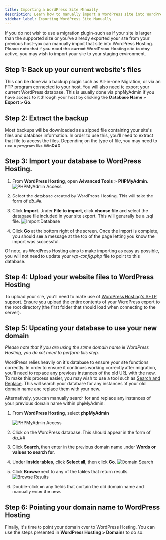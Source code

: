 ```yaml
---
title: Importing a WordPress Site Manually
description: Learn how to manually import a WordPress site into WordPress Hosting when you don't want to use migration plugins.
sidebar_label: Importing WordPress Site Manually
---
```


If you do not wish to use a migration plugin–such as if your site is larger than the supported size or you've already exported your site from your previous host–you can manually import that site into WordPress Hosting. Please note that if you need the current WordPress Hosting site to stay active, you may wish to import your site to your staging environment.

## Step 1: Back up your current website's files

This can be done via a backup plugin such as All-in-one Migration, or via an FTP program connected to your host. You will also need to export your current WordPress database. This is usually done via phpMyAdmin if you have access to it through your host by clicking the **Database Name > Export > Go**.

## Step 2: Extract the backup

Most backups will be downloaded as a zipped file containing your site's files and database information. In order to use this, you'll need to extract that file to access the files. Depending on the type of file, you may need to use a program like WinRAR.

## Step 3: Import your database to WordPress Hosting.

1. From **WordPress Hosting**, open **Advanced Tools** > **PHPMyAdmin**.
   ![PHPMyAdmin Access](/img/4410986742679.png)

2. Select the database created by WordPress Hosting. This will take the form of *db_##*.

3. Click **Import**. Under **File to import**, click **choose file** and select the database file included in your site export. This will generally be a .sql file.
   ![Import Database](./img/importdb.png)

4. Click **Go** at the bottom right of the screen. Once the import is complete, you should see a message at the top of the page letting you know the import was successful.

Of note, as WordPress Hosting aims to make importing as easy as possible, you will not need to update your *wp-config.php* file to point to this database.

## Step 4: Upload your website files to WordPress Hosting

To upload your site, you'll need to make use of [WordPress Hosting's SFTP support](https://help.wordpress.hosting/?p=202). Ensure you upload the entire contents of your WordPress export to the root directory (the first folder that should load when connecting to the server).

## Step 5: Updating your database to use your new domain

*Please note that if you are using the same domain name in WordPress Hosting, you do not need to perform this step.*

WordPress relies heavily on it's database to ensure your site functions correctly. In order to ensure it continues working correctly after migration, you'll need to replace any previous instances of the old URL with the new. To make this process easier, you may wish to use a tool such as [Search and Replace](https://github.com/interconnectit/Search-Replace-DB). This will search your database for any instances of your old domain name and replace them with your new.

Alternatively, you can manually search for and replace any instances of your previous domain name within phpMyAdmin:

1. From **WordPress Hosting**, select **phpMyAdmin**

   ![PHPMyAdmin Access](/img/4410986742679.png)

2. Click on the WordPress database. This should appear in the form of *db_##*

3. Click **Search**, then enter in the previous domain name under **Words or values to search for**.

4. Under **Inside tables**, click **Select all**, then click **Go**.
   ![Domain Search](./img/domainsearch.png)

5. Click **Browse** next to any of the tables that return results.
   ![Browse Results](./img/browse.png)

6. Double-click on any fields that contain the old domain name and manually enter the new.

## Step 6: Pointing your domain name to WordPress Hosting

Finally, it's time to point your domain over to WordPress Hosting. You can use the steps presented in **WordPress Hosting > Domains** to do so.